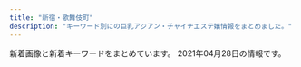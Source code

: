 ```yaml
---
title: "新宿・歌舞伎町"
description: "キーワード別にの巨乳アジアン・チャイナエステ嬢情報をまとめました。"
---
```


新着画像と新着キーワードをまとめています。
2021年04月28日の情報です。

<DmmAffiliateIns />
<KeywordTable
  shops={
    [
    {
        "name": "\u7fbd\u8863\uff5e\u306f\u3054\u308d\u3082\uff5e",
        "url": "https://www.hagoromo.tokyo/",
        "img_links": [
            "https://static.wixstatic.com/media/1f1430_2511e8409a39492bab1eeffd58a5eb1f~mv2.jpg",
            "https://static.wixstatic.com/media/1f1430_e11d2a49cf1a4130a10a3e09053a46fc~mv2.png",
            "https://static.wixstatic.com/media/1f1430_184f66b9eb914c26b47be78d54152284~mv2.jpg",
            "https://static.wixstatic.com/media/1f1430_27c850c6656448c68b705e2a69f8d3e0~mv2.png",
            "https://static.wixstatic.com/media/1f1430_c572ee153c0c46e096e6301fe82e2f11~mv2.jpg",
            "https://static.wixstatic.com/media/1f1430_7ff5719c25b243d18c7fb6db890677f9~mv2.jpg",
            "https://static.wixstatic.com/media/1f1430_f16ba939f42f47d688a43ba736f9d100~mv2.jpg",
            "https://static.wixstatic.com/media/1f1430_0ea86bd4429f44fa96f0a1277a1c2d6e~mv2.jpg",
            "https://static.wixstatic.com/media/1f1430_890ca68d29e04e7a8c96e4198a653ed3~mv2.jpg",
            "https://static.wixstatic.com/media/1f1430_c12fa837f18643e8a167f283f823ecd9~mv2.jpg",
            "https://static.wixstatic.com/media/1f1430_c48456140f404f1eb9a47dfd01d1d032~mv2.jpg",
            "https://static.wixstatic.com/media/1f1430_d26df1a13af049c9a7afeac5e58c5323~mv2.jpg",
            "https://static.wixstatic.com/media/1f1430_b6622178bf9c45a68912520b4b2de175~mv2.png",
            "https://static.wixstatic.com/media/1f1430_04f93cdec45f4c4e8d0fa69dc26b3e38~mv2.jpg",
            "https://static.wixstatic.com/media/1f1430_4b2c5243bdbe40858057386a16dce231~mv2.png",
            "https://static.wixstatic.com/media/1f1430_5b6db55133674387b978465361d1f5af~mv2.jpg",
            "https://static.wixstatic.com/media/1f1430_704c1cfac22b4288a4aaa588c496ab40~mv2.jpg",
            "https://static.wixstatic.com/media/1f1430_e5113a1a86b8410db0438745823a2d2c~mv2.png",
            "https://static.wixstatic.com/media/1f1430_f4c9cbbcc36c44f1a8be8eb3138b0b46~mv2.jpg",
            "https://static.wixstatic.com/media/1f1430_d824a82ebc40424facf31978d80b293b~mv2.png",
            "https://static.wixstatic.com/media/1f1430_d0a7ae614e0b423886aa6d1beca9a87a~mv2.jpg",
            "https://static.wixstatic.com/media/1f1430_4ef445c14af547ffb085a4c73252e22c~mv2.jpg",
            "https://static.wixstatic.com/media/1f1430_8e7ae52f03b14e31be6ff7b1038f2896~mv2.jpg"
        ],
        "keywords": {},
        "station": "JR\u65b0\u5bbf\u99c5\u6771\u53e3\u30fb\u6b4c\u821e\u4f0e\u753a"
    },
    {
        "keywords": {
            "C": 8
        },
        "name": "RELAIR \uff5e\u30ea\u30ec\u30a2\uff5e",
        "img_links": [
            "http://in-esthe.com/relair/img/p-1-1.jpg",
            "http://in-esthe.com/relair/img/t-1.png",
            "http://in-esthe.com/relair/img/t-2.png",
            "http://in-esthe.com/relair/img/p-3-1.jpg",
            "http://in-esthe.com/relair/img/english-t3.png",
            "http://in-esthe.com/relair/img/kanban4.jpg",
            "http://in-esthe.com/relair/img/fla.png",
            "http://in-esthe.com/relair/img/fla2.png",
            "http://in-esthe.com/relair/img/p-3.jpg",
            "http://in-esthe.com/relair/img/newstback.png",
            "http://in-esthe.com/relair/img/english-t4.png",
            "http://in-esthe.com/relair/img/p-0.jpg",
            "http://in-esthe.com/relair/img/english-t1.png",
            "http://in-esthe.com/relair/img/english-t6.png",
            "http://in-esthe.com/relair/img/botton.png",
            "http://in-esthe.com/relair/img/head.png",
            "http://in-esthe.com/relair/img/t-3.png",
            "http://in-esthe.com/relair/img/p-2.jpg",
            "http://in-esthe.com/relair/img/p-9.jpg",
            "http://in-esthe.com/relair/img/card-english.png",
            "http://in-esthe.com/relair/img/fla1.png",
            "http://in-esthe.com/relair/img/twitter.png",
            "http://in-esthe.com/relair/img/p-1.jpg",
            "http://in-esthe.com/relair/img/p-8.jpg",
            "http://in-esthe.com/relair/img/s-1.jpg",
            "http://in-esthe.com/relair/img/tel.png",
            "http://in-esthe.com/relair/img/english-t5.png",
            "http://in-esthe.com/relair/img/re.png",
            "http://in-esthe.com/relair/img/english-t2.png",
            "http://in-esthe.com/relair/img/p-7.jpg"
        ],
        "url": "http://in-esthe.com/relair/",
        "station": "\u65b0\u5bbf\u897f\u53e3\u99c5D5\u51fa\u53e3"
    },
    {
        "img_links": [
            "http://www.yu-yu.work/images/news.jpg",
            "http://www.yu-yu.work/staff/yuina.jpg",
            "http://www.yu-yu.work/staff/rin.jpg",
            "http://www.yu-yu.work/images/sys1.jpg",
            "http://www.yu-yu.work/images/int1.png",
            "http://www.yu-yu.work/img/naomi1.jpg",
            "http://www.yu-yu.work/images/int2.png",
            "http://www.yu-yu.work/images/interior_t.jpg",
            "http://www.yu-yu.work/images/3.jpg",
            "http://www.yu-yu.work/images/4.jpg",
            "http://www.yu-yu.work/images/line.png",
            "http://www.yu-yu.work/images/head.jpg",
            "http://www.yu-yu.work/images/staff_t.jpg",
            "http://www.yu-yu.work/images/sys3.jpg",
            "http://www.yu-yu.work/images/sys2.jpg",
            "http://www.yu-yu.work/staff/misaki.jpg",
            "http://www.yu-yu.work/images/b1.jpg",
            "http://www.yu-yu.work/staff/naomi.jpg",
            "http://www.yu-yu.work/images/info.jpg",
            "http://www.yu-yu.work/images/sys4.jpg",
            "http://www.yu-yu.work/img/rin1.jpg",
            "http://www.yu-yu.work/images/ac1.jpg",
            "http://www.yu-yu.work/images/1.jpg",
            "http://www.yu-yu.work/img/misaki1.jpg",
            "http://www.yu-yu.work/img/haruka1.jpg",
            "http://www.yu-yu.work/staff/haruka.jpg",
            "http://www.yu-yu.work/images/b2.jpg",
            "http://www.yu-yu.work/img/yuina1.jpg",
            "http://www.yu-yu.work/images/2.jpg",
            "http://www.yu-yu.work/images/5.jpg",
            "http://www.yu-yu.work/images/ac2.jpg",
            "http://www.yu-yu.work/images/mobile.jpg"
        ],
        "keywords": {},
        "name": "\u7652 \u3086\u3046",
        "url": "http://www.yu-yu.work/",
        "station": "\u897f\u6b66\u65b0\u5bbf\u99c5\u5317\u53e3"
    },
    {
        "name": "\u30b8\u30e5\u30ea\u30a2\u30f3",
        "station": "JR\u65b0\u5bbf\u99c5\u6771\u5357\u53e3",
        "url": "https://mens-esthe.xyz/",
        "keywords": {
            "95": 5,
            "84": 5,
            "86": 10,
            "F": 5,
            "D": 10
        },
        "img_links": [
            "https://mens-esthe.xyz/staff/kana-l2.jpg",
            "https://mens-esthe.xyz/images/main-sp.jpg",
            "https://mens-esthe.xyz/staff/kana-s1.jpg",
            "https://mens-esthe.xyz/staff/eri-s2.jpg",
            "https://mens-esthe.xyz/footer/footer-line.png",
            "https://mens-esthe.xyz/staff/yuuka-l2.jpg",
            "https://inage-mensesthe.com/link/relaku_salon.jpg",
            "https://mens-esthe.xyz/icon/yelp.png",
            "https://mens-esthe.xyz/images/esthe3.jpg",
            "https://mens-esthe.xyz/room/room-l8.jpg",
            "https://mens-esthe.xyz/room/room-l2.jpg",
            "https://inage-mensesthe.com/icon/twitter.png",
            "https://mens-esthe.xyz/staff/kana-s2.jpg",
            "https://mens-esthe.xyz/room/room-l5.jpg",
            "https://mens-esthe.xyz/icon/line.png",
            "https://mens-esthe.xyz/staff/yuuka-s2.jpg",
            "https://mens-esthe.xyz/images/esthe2.jpg",
            "https://mens-esthe.xyz/room/room-l7.jpg",
            "https://mens-esthe.xyz/staff/yuuka-l1.jpg",
            "https://mens-esthe.xyz/icon/facebook.png",
            "https://mens-esthe.xyz/room/room-l6.jpg",
            "https://mens-esthe.xyz/room/room-l3.jpg",
            "https://mens-esthe.xyz/room/room-l4.jpg",
            "https://mens-esthe.xyz/staff/kana-l1.jpg",
            "https://mens-esthe.xyz/staff/eri-s1.jpg",
            "https://mens-esthe.xyz/images/clear.png",
            "https://mens-esthe.xyz/images/esthe4.jpg",
            "https://mens-esthe.xyz/staff/moe-s1.jpg",
            "https://inage-mensesthe.com/icon/yelp.png",
            "https://mens-esthe.xyz/images/esthe1.jpg",
            "https://mens-esthe.xyz/staff/eri-l2.jpg",
            "https://mens-esthe.xyz/footer/footer-staff.png",
            "https://inage-mensesthe.com/icon/line.png",
            "https://mens-esthe.xyz/staff/moe-l1.jpg",
            "https://mens-esthe.xyz/icon/twitter.png",
            "https://mens-esthe.xyz/staff/eri-l1.jpg",
            "https://inage-mensesthe.com/icon/facebook.png",
            "https://mens-esthe.xyz/room/room-l1.jpg",
            "https://mens-esthe.xyz/staff/yuuka-s1.jpg",
            "https://mens-esthe.xyz/images/main1.jpg",
            "https://mens-esthe.xyz/images/qrcode.png",
            "https://mens-esthe.xyz/footer/footer-tel.png",
            "https://mens-esthe.xyz/images/header3.png"
        ]
    },
    {
        "url": "http://crystal-est.net/",
        "name": "\u30af\u30ea\u30b9\u30bf\u30eb",
        "img_links": [
            "http://crystal-est.net/uploads/crystal/2018/07/wechatimg31.jpeg",
            "http://crystal-est.net/uploads/crystal/2020/12/img_6902.jpg",
            "http://crystal-est.net/uploads/crystal/2017/04/leftmovie.png",
            "http://crystal-est.net/uploads/crystal/2017/04/line2.png",
            "http://crystal-est.net/uploads/crystal/2017/03/bnr_side_032.png",
            "http://crystal-est.net/uploads/crystal/images/p01.png",
            "http://crystal-est.net/uploads/crystal/2018/07/wechatimg30.jpeg",
            "http://crystal-est.net/uploads/crystal/2018/07/wechatimg125.jpeg",
            "http://ruby-es.com/uploads/rubyes/2017/02/img_info_04.png",
            "http://crystal-est.net/uploads/crystal/images/xing.png",
            "http://ruby-es.com/uploads/rubyes/2017/02/img_info_05.png",
            "http://crystal-est.net/uploads/crystal/2017/03/bnr_side_042.png",
            "http://crystal-est.net/uploads/crystal/2017/03/btn_top_02.png",
            "http://crystal-est.net/uploads/crystal/2018/05/webwxgetmsgimg.jpeg",
            "http://crystal-est.net/uploads/crystal/images/icon_flower.png",
            "http://crystal-est.net/uploads/crystal/2017/03/subvisual_magazine1.png",
            "http://crystal-est.net/uploads/crystal/images/subvisual_staff.png",
            "http://crystal-est.net/uploads/crystal/2017/02/ameba.jpg",
            "http://crystal-est.net/uploads/crystal/2017/03/btn_top_03.png",
            "http://crystal-est.net/uploads/crystal/2018/07/wechatimg26.jpeg",
            "http://crystal-est.net/uploads/crystal/2017/03/ruby6.png",
            "http://crystal-est.net/uploads/crystal/images/no-photo.jpg",
            "http://crystal-est.net/uploads/crystal/2017/03/bnr_side_052.png",
            "http://crystal-est.net/uploads/crystal/2020/11/tel.jpg",
            "http://ruby-es.com/uploads/rubyes/2017/02/img_info_03.png",
            "http://crystal-est.net/uploads/crystal/2017/03/subvisual_qa.png",
            "http://crystal-est.net/uploads/crystal/2017/03/icon_flower.png",
            "http://crystal-est.net/uploads/crystal/2018/08/wechatimg51.jpeg",
            "http://crystal-est.net/uploads/crystal/2018/08/wechatimg49.jpeg",
            "http://crystal-est.net/uploads/crystal/2017/03/subvisual_contact.png",
            "http://ruby-es.com/uploads/rubyes/2017/02/img_info_01.png",
            "http://crystal-est.net/uploads/crystal/2017/03/subvisual_enquete1.png",
            "http://crystal-est.net/uploads/crystal/2017/03/subvisual_reserve.png",
            "http://crystal-est.net/uploads/crystal/2020/12/img_6830.jpg",
            "http://crystal-est.net/uploads/crystal/2017/03/bnr_side_credit1.png",
            "http://crystal-est.net/uploads/crystal/2017/04/bnr_side_01.png",
            "http://crystal-est.net/uploads/crystal/2017/03/treatment2.png",
            "http://crystal-est.net/uploads/crystal/2017/03/subvisual_info.png",
            "http://ruby-es.com/uploads/rubyes/2017/02/img_info_06.png",
            "http://crystal-est.net/uploads/crystal/2017/03/subvisual_link.png",
            "http://crystal-est.net/uploads/crystal/2017/03/btn_top_01.png",
            "http://crystal-est.net/uploads/crystal/2017/02/wifi.jpg",
            "http://crystal-est.net/uploads/crystal/2018/05/mayu1.jpeg",
            "http://crystal-est.net/uploads/crystal/2017/04/web.png",
            "http://ruby-es.com/uploads/rubyes/2017/02/img_info_02.png"
        ],
        "station": "JR\u65b0\u5bbf\u99c5\u6771\u53e3",
        "keywords": {
            "C": 2
        }
    },
    {
        "keywords": {
            "D": 20,
            "E": 10
        },
        "url": "http://aroma-massage.red/",
        "img_links": [
            "http://aroma-massage.red/images/sta5.jpg",
            "http://aroma-massage.red/images/fbt.jpg",
            "http://aroma-massage.red/images/tm.png",
            "http://aroma-massage.red/images/qr.jpg",
            "http://aroma-massage.red/images/toph.png",
            "http://aroma-massage.red/images/sysl.jpg",
            "http://aroma-massage.red/images/cg3.jpg",
            "http://aroma-massage.red/images/sta1.jpg",
            "http://aroma-massage.red/images/cg6.jpg",
            "http://aroma-massage.red/images/sta2.jpg",
            "http://aroma-massage.red/images/acb.jpg",
            "http://aroma-massage.red/images/card.jpg",
            "http://aroma-massage.red/images/sta6.jpg",
            "http://aroma-massage.red/images/fbb.jpg",
            "http://aroma-massage.red/images/cg5.jpg",
            "http://aroma-massage.red/images/creditcard.jpg",
            "http://aroma-massage.red/images/cg4.jpg",
            "http://aroma-massage.red/images/cg2.jpg",
            "http://aroma-massage.red/images/int.jpg",
            "http://aroma-massage.red/images/option.jpg",
            "http://aroma-massage.red/images/sta3.jpg",
            "http://aroma-massage.red/images/kan.jpg",
            "http://aroma-massage.red/images/stal.jpg",
            "http://aroma-massage.red/images/sta4.jpg",
            "http://aroma-massage.red/images/nft.jpg",
            "http://aroma-massage.red/images/cg1.jpg"
        ],
        "station": "JR\u65b0\u5bbf\u99c5\u6771\u53e3",
        "name": "\u30c6\u30bb\u30e9-Tethera-"
    },
    {
        "keywords": {},
        "url": "http://pure-resort.tyo.cm/",
        "station": "JR\u65b0\u5bbf\u99c5\u6771\u53e3",
        "img_links": [],
        "name": "\u30d4\u30e5\u30a2\u30ea\u30be\u30fc\u30c8II"
    },
    {
        "img_links": [
            "http://fairy-girl.work/staff/yuyu.jpg",
            "http://fairy-girl.work/images/10.jpg",
            "http://fairy-girl.work/img/kana1.jpg",
            "http://fairy-girl.work/img/rika1.jpg",
            "http://fairy-girl.work/images/ac1.jpg",
            "http://fairy-girl.work/img/eri1.jpg",
            "http://fairy-girl.work/img/rina1.jpg",
            "http://fairy-girl.work/img/yuyu1.jpg",
            "http://fairy-girl.work/img/kiki2.jpg",
            "http://fairy-girl.work/staff/yuki.jpg",
            "http://fairy-girl.work/images/12.jpg",
            "http://fairy-girl.work/images/bana0404_4.png",
            "http://fairy-girl.work/staff/rina.jpg",
            "http://fairy-girl.work/images/sys1.jpg",
            "http://fairy-girl.work/images/int2.jpg",
            "http://fairy-girl.work/images/2.jpg",
            "http://fairy-girl.work/staff/rara.jpg",
            "http://fairy-girl.work/img/mari1.jpg",
            "http://fairy-girl.work/images/sys2.jpg",
            "http://fairy-girl.work/staff/hitomi.jpg",
            "http://fairy-girl.work/img/kiki1.jpg",
            "http://fairy-girl.work/images/6.jpg",
            "http://fairy-girl.work/img/hitomi1.jpg",
            "http://fairy-girl.work/images/sys5.jpg",
            "http://fairy-girl.work/images/11.jpg",
            "http://fairy-girl.work/img/rara1.jpg",
            "http://fairy-girl.work/images/line.png",
            "http://fairy-girl.work/staff/mari.jpg",
            "http://fairy-girl.work/staff/kana.jpg",
            "http://fairy-girl.work/images/3.jpg",
            "http://fairy-girl.work/images/mobile.jpg",
            "http://fairy-girl.work/img/yuki1.jpg",
            "http://fairy-girl.work/images/7.jpg",
            "http://fairy-girl.work/staff/eri.jpg",
            "http://fairy-girl.work/images/5.jpg",
            "http://fairy-girl.work/staff/misa.jpg",
            "http://fairy-girl.work/img/misa1.jpg",
            "http://fairy-girl.work/images/interior_t.jpg",
            "http://fairy-girl.work/images/tr.jpg",
            "http://fairy-girl.work/img/eri2.jpg",
            "http://fairy-girl.work/images/1.jpg",
            "http://fairy-girl.work/staff/rika.jpg",
            "http://fairy-girl.work/images/9.jpg",
            "http://fairy-girl.work/images/staff_t.jpg",
            "http://fairy-girl.work/images/ac2.jpg",
            "http://fairy-girl.work/images/sys3.jpg",
            "http://fairy-girl.work/images/int1.jpg",
            "http://fairy-girl.work/images/sys4.jpg",
            "http://fairy-girl.work/images/8.jpg",
            "http://fairy-girl.work/staff/kiki.jpg",
            "http://fairy-girl.work/images/news.jpg"
        ],
        "url": "http://fairy-girl.work/",
        "station": "JR\u65b0\u5bbf\u99c5\u897f\u53e3",
        "keywords": {},
        "name": "Fairy Girl"
    },
    {
        "station": "\u897f\u6b66\u65b0\u5bbf\u99c5\u5317\u53e3",
        "url": "http://fairy.este88.com/",
        "keywords": {},
        "img_links": [
            "http://fairy.este88.com/images/ph1.jpg",
            "http://fairy.este88.com/images/kixyoko1.jpg",
            "http://fairy.este88.com/img/koyuki1.jpg",
            "http://fairy.este88.com/img/kixyoko1.jpg",
            "http://fairy.este88.com/img/kaori1.jpg",
            "http://fairy.este88.com/gals/nnana1.jpg",
            "http://fairy.este88.com/images/momo1.jpg",
            "http://fairy.este88.com/images/r02.jpg",
            "http://fairy.este88.com/gals/koko1.jpg",
            "http://fairy.este88.com/gals/risa1.jpg",
            "http://fairy.este88.com/img/mika1.jpg",
            "http://fairy.este88.com/images/koyuki1.jpg",
            "http://fairy.este88.com/images/kaori1.jpg",
            "http://fairy.este88.com/images/r04.jpg",
            "http://fairy.este88.com/images/mika1.jpg",
            "http://fairy.este88.com/gals/sayuri1.jpg",
            "http://fairy.este88.com/img/momo1.jpg",
            "http://fairy.este88.com/images/r01.jpg"
        ],
        "name": "fairy\u30d5\u30a7\u30a2\u30ea\u30fc"
    },
    {
        "url": "https://shinjuku-mensesthe.com/",
        "station": "JR\u65b0\u5bbf\u99c5\u6771\u53e3",
        "img_links": [
            "https://shinjuku-mensesthe.com/button/blog.png",
            "https://shinjuku-mensesthe.com/menu/home.png",
            "https://shinjuku-mensesthe.com/massage/2020/08/16/riri-s1.jpg",
            "https://shinjuku-mensesthe.com/menu/blog.png",
            "https://shinjuku-mensesthe.com/button/staff.png",
            "https://shinjuku-mensesthe.com/staff/arisa-l1.jpg",
            "https://shinjuku-mensesthe.com/massage/2020/07/31/ai-s2.jpg",
            "https://shinjuku-mensesthe.com/images/clear.png",
            "https://shinjuku-mensesthe.com/massage/2020/07/31/covit19.jpg",
            "https://shinjuku-mensesthe.com/massage/2021/03/27/blog.jpg",
            "https://shinjuku-mensesthe.com/images/footer-l.png",
            "https://shinjuku-mensesthe.com/staff/hana-l1.jpg",
            "https://shinjuku-mensesthe.com/icon/twitter.png",
            "https://scdn.line-apps.com/n/line_add_friends/btn/ja.png",
            "https://shinjuku-mensesthe.com/staff/yuki-l1.jpg",
            "https://shinjuku-mensesthe.com/images/header3.png",
            "https://shinjuku-mensesthe.com/staff/yuki-s1.jpg",
            "https://shinjuku-mensesthe.com/menu/info.png",
            "https://shinjuku-mensesthe.com/room/room-l1.jpg",
            "https://shinjuku-mensesthe.com/room/room-l3.jpg",
            "https://shinjuku-mensesthe.com/massage/2020/10/21/risa-s1.jpg",
            "https://shinjuku-mensesthe.com/images/top1.jpg",
            "https://shinjuku-mensesthe.com/staff/seira-s1.jpg",
            "https://shinjuku-mensesthe.com/2019/12/15/sayuri-s2.jpg",
            "https://shinjuku-mensesthe.com/staff/shiori-s1.jpg",
            "https://shinjuku-mensesthe.com/icon/facebook.png",
            "https://shinjuku-mensesthe.com/images/qrcode.png",
            "https://shinjuku-mensesthe.com/staff/seira-l1.jpg",
            "https://shinjuku-mensesthe.com/images/footer-r.png",
            "https://shinjuku-mensesthe.com/menu/staff.png",
            "https://shinjuku-mensesthe.com/images/main-sp.jpg",
            "https://shinjuku-mensesthe.com/images/flower.png",
            "https://shinjuku-mensesthe.com/images/main-small.jpg",
            "https://shinjuku-mensesthe.com/button/home.png",
            "https://shinjuku-mensesthe.com/staff/kana-l1.jpg",
            "https://shinjuku-mensesthe.com/room/room-l2.jpg",
            "https://shinjuku-mensesthe.com/images/camp.png",
            "https://shinjuku-mensesthe.com/2020/01/23/sakura-s1.jpg",
            "https://shinjuku-mensesthe.com/staff/hana-s1.jpg",
            "https://shinjuku-mensesthe.com/images/top3.jpg",
            "https://shinjuku-mensesthe.com/images/top2.jpg",
            "https://shinjuku-mensesthe.com/icon/yelp.png",
            "https://shinjuku-mensesthe.com/link/mens-esthe.png",
            "https://shinjuku-mensesthe.com/icon/line.png",
            "https://shinjuku-mensesthe.com/massage/2020/10/05/yuki-s1.jpg",
            "https://shinjuku-mensesthe.com/staff/arisa-s1.jpg",
            "https://shinjuku-mensesthe.com/2020/01/23/miki-s1.jpg",
            "https://shinjuku-mensesthe.com/staff/kana-s1.jpg",
            "https://shinjuku-mensesthe.com/massage/2020/09/14/hana-s1.jpg",
            "https://shinjuku-mensesthe.com/room/room-l4.jpg",
            "https://shinjuku-mensesthe.com/images/main-top.jpg"
        ],
        "name": "\u5915\u9727 \u3086\u3046\u304e\u308a",
        "keywords": {
            "F": 1
        }
    },
    {
        "img_links": [
            "http://aes-aroma.com/staff/nana/01.jpg",
            "http://aes-aroma.com/img/ttl_staff.png",
            "http://aes-aroma.com/staff/miki/01.jpg",
            "http://aes-aroma.com/staff/ai/01.jpg",
            "http://aes-aroma.com/img/ttl_rec.png",
            "http://aes-aroma.com/staff/mimi/01.jpg",
            "http://aes-aroma.com/pic/head.png",
            "http://aes-aroma.com/staff/yuri/01.jpg",
            "http://aes-aroma.com/staff/megumi/01.jpg",
            "http://aes-aroma.com/img/ttl_pickup.png",
            "http://aes-aroma.com/staff/koko/01.jpg",
            "http://aes-aroma.com/staff/kaori/01.jpg",
            "http://aes-aroma.com/i/files/homeimg.jpg",
            "http://aes-aroma.com/staff/yoko/01.jpg",
            "http://aes-aroma.com/staff/yoko/02.jpg",
            "http://aes-aroma.com/img/ttl_mobile.png",
            "http://aes-aroma.com/img/ttl_tnew.png"
        ],
        "station": "JR\u65b0\u5bbf\u99c5\u5357\u53e3",
        "keywords": {
            "C": 18
        },
        "name": "\u7652\u3057\u306e\u5bbf",
        "url": "http://aes-aroma.com/"
    },
    {
        "name": "KOYUKI",
        "img_links": [
            "http://hi-msg.com/koyuki/img/p-11.jpg",
            "http://hi-msg.com/koyuki/img/p-2.jpg",
            "http://hi-msg.com/koyuki/img/p-3-1.jpg",
            "http://hi-msg.com/koyuki/img/english-t1.png",
            "http://hi-msg.com/koyuki/img/card.png",
            "http://hi-msg.com/koyuki/img/p-8-1.jpg",
            "http://hi-msg.com/koyuki/img/p-1.jpg",
            "http://hi-msg.com/koyuki/img/t-2.png",
            "http://hi-msg.com/koyuki/img/re.png",
            "http://hi-msg.com/koyuki/img/english-t2.png",
            "http://hi-msg.com/koyuki/img/botton.png",
            "http://hi-msg.com/koyuki/img/head.png",
            "http://hi-msg.com/koyuki/img/english-t5.png",
            "http://hi-msg.com/koyuki/img/p-2-1.jpg",
            "http://hi-msg.com/koyuki/img/p-4.jpg",
            "http://hi-msg.com/koyuki/img/p-6-1.jpg",
            "http://hi-msg.com/koyuki/img/english-t6.png",
            "http://hi-msg.com/koyuki/img/p-7.jpg",
            "http://hi-msg.com/koyuki/img/english-t3.png",
            "http://hi-msg.com/koyuki/img/p-5.jpg",
            "http://hi-msg.com/koyuki/img/t-3.png",
            "http://hi-msg.com/koyuki/img/p-3.jpg",
            "http://hi-msg.com/koyuki/img/kanban4.jpg",
            "http://hi-msg.com/koyuki/img/p-0.jpg",
            "http://hi-msg.com/koyuki/img/p-7-1.jpg",
            "http://hi-msg.com/koyuki/img/card-english.png",
            "http://hi-msg.com/koyuki/img/p-4-1.jpg",
            "http://hi-msg.com/koyuki/img/tit.png",
            "http://hi-msg.com/koyuki/img/t-1.png",
            "http://hi-msg.com/koyuki/img/p-8.jpg",
            "http://hi-msg.com/koyuki/img/english-t4.png",
            "http://hi-msg.com/koyuki/img/p-9.jpg",
            "http://hi-msg.com/koyuki/img/tel.png",
            "http://hi-msg.com/koyuki/img/p-10.jpg",
            "http://hi-msg.com/koyuki/img/p-6.jpg",
            "http://hi-msg.com/koyuki/img/newstback.png",
            "http://hi-msg.com/koyuki/img/kanban4s.jpg"
        ],
        "station": "JR\u65b0\u5bbf\u99c5\u6771\u53e3",
        "keywords": {
            "C": 8
        },
        "url": "http://hi-msg.com/koyuki/"
    },
    {
        "name": "\u4f73\u7e01 \uff5e\u304b\u3048\u3093\uff5e",
        "station": "\u897f\u6b66\u65b0\u5bbf\u99c5\u5317\u53e3",
        "url": "http://ciretva.xyz/",
        "img_links": [
            "http://ciretva.xyz/picture/news.jpg",
            "http://ciretva.xyz/picture/room2.jpg",
            "http://ciretva.xyz/picture/s_staff.png",
            "http://ciretva.xyz/picture/room3.jpg",
            "http://ciretva.xyz/uploads/201021/1-201021155T02L.jpg",
            "http://ciretva.xyz/picture/pick.jpg",
            "http://ciretva.xyz/uploads/201021/1-201021155925315.jpg",
            "http://ciretva.xyz/picture/top.jpg",
            "http://ciretva.xyz/picture/room1.jpg",
            "http://ciretva.xyz/picture/room4.jpg",
            "http://ciretva.xyz/picture/face.jpg",
            "http://ciretva.xyz/picture/face_bj1.png",
            "http://ciretva.xyz/uploads/210329/1-2103291H049191.jpg",
            "http://ciretva.xyz/uploads/201021/1-201021155932238.jpg",
            "http://ciretva.xyz/uploads/210329/1-2103291H0421R.jpg",
            "http://ciretva.xyz/uploads/201021/1-201021155T9631.jpg"
        ],
        "keywords": {
            "86": 2,
            "D": 3
        }
    },
    {
        "name": "sweet-\u30b9\u30a6\u30a3\u30fc\u30c8-",
        "img_links": [
            "http://sweety-est.tokyo/images/r6.jpg",
            "http://sweety-est.tokyo/images/kan.jpg",
            "http://sweety-est.tokyo/images/tit-sub1.jpg",
            "http://sweety-est.tokyo/images/b-online.png",
            "http://sweety-est.tokyo/images/r2.jpg",
            "http://sweety-est.tokyo/images/a1.jpg",
            "http://sweety-est.tokyo/images/cg03.jpg",
            "http://sweety-est.tokyo/images/kan1.jpg",
            "http://sweety-est.tokyo/images/cg06.jpg",
            "http://sweety-est.tokyo/images/tit-sub2.jpg",
            "http://sweety-est.tokyo/images/cg05.jpg",
            "http://sweety-est.tokyo/link/menlog.jpg",
            "http://sweety-est.tokyo/images/slider-img003.jpg",
            "http://sweety-est.tokyo/images/a5.jpg",
            "http://sweety-est.tokyo/images/a7.jpg",
            "http://sweety-est.tokyo/images/slider-img001.jpg",
            "http://sweety-est.tokyo/images/r5.jpg",
            "http://sweety-est.tokyo/images/m2.jpg",
            "http://sweety-est.tokyo/images/b-tel.png",
            "http://sweety-est.tokyo/images/a3.jpg",
            "http://sweety-est.tokyo/images/r3.jpg",
            "http://sweety-est.tokyo/images/sys.jpg",
            "http://sweety-est.tokyo/images/cg07.jpg",
            "http://sweety-est.tokyo/images/slider-img002.jpg",
            "http://sweety-est.tokyo/images/r4.jpg",
            "http://sweety-est.tokyo/images/a6.jpg",
            "http://sweety-est.tokyo/images/cg08.jpg",
            "http://sweety-est.tokyo/images/m3.jpg",
            "http://sweety-est.tokyo/images/a4.jpg",
            "http://sweety-est.tokyo/images/a8.jpg",
            "http://sweety-est.tokyo/images/a2.jpg",
            "http://sweety-est.tokyo/images/cg04.jpg",
            "http://sweety-est.tokyo/images/r1.jpg",
            "http://sweety-est.tokyo/images/tit-sub5.jpg",
            "http://sweety-est.tokyo/images/cg01.jpg",
            "http://sweety-est.tokyo/images/cg02.jpg",
            "http://sweety-est.tokyo/images/qr.jpg",
            "http://sweety-est.tokyo/images/tit-sub6.jpg",
            "http://sweety-est.tokyo/images/m1.jpg",
            "http://sweety-est.tokyo/images/tit-sub3.jpg",
            "http://sweety-est.tokyo/images/cg011.jpg",
            "http://sweety-est.tokyo/images/m4.jpg",
            "http://sweety-est.tokyo/images/tit-sub4.jpg"
        ],
        "station": "JR\u65b0\u5bbf\u99c5\u897f\u53e3",
        "keywords": {
            "87": 2,
            "E": 8,
            "86": 14,
            "D": 4
        },
        "url": "http://sweety-est.tokyo/"
    },
    {
        "img_links": [
            "http://yurali.oks.bz/photos/sites/48/2020/09/2020090809340917.jpg",
            "http://yurali.oks.bz/images/acc4.jpg",
            "http://yurali.oks.bz/images/room3.jpg",
            "http://yurali.oks.bz/images/content.jpg",
            "http://yurali.oks.bz/photos/sites/48/2020/09/2020090809341126.jpg",
            "http://yurali.oks.bz/images/room1.jpg",
            "http://yurali.oks.bz/images/s1.jpg",
            "http://yurali.oks.bz/images/top.jpg",
            "http://yurali.oks.bz/photos/sites/48/2021/03/2021033110254811.jpg",
            "http://yurali.oks.bz/photos/sites/48/2020/09/2020090809341490.jpg",
            "http://yurali.oks.bz/images/right.jpg",
            "http://yurali.oks.bz/images/acc2.jpg",
            "http://yurali.oks.bz/images/s4.jpg",
            "http://yurali.oks.bz/images/kanban.jpg",
            "http://yurali.oks.bz/images/room2.jpg",
            "http://yurali.oks.bz/images/room4.jpg",
            "http://yurali.oks.bz/images/acc1.jpg",
            "http://yurali.oks.bz/images/s_new.png",
            "http://yurali.oks.bz/photos/sites/48/2020/06/2020063002493351.jpg",
            "http://yurali.oks.bz/photos/sites/48/2021/03/2021033110254887.jpg",
            "http://yurali.oks.bz/images/s3.jpg",
            "http://yurali.oks.bz/images/acc3.jpg",
            "http://yurali.oks.bz/images/mobile.jpg",
            "http://yurali.oks.bz/images/s2.jpg",
            "http://yurali.oks.bz/images/line.jpg"
        ],
        "keywords": {
            "86": 12,
            "87": 12,
            "D": 24,
            "85": 12,
            "E": 12
        },
        "name": "\u6c17\u697d",
        "station": "JR\u65b0\u5bbf\u99c5\u897f\u53e3",
        "url": "http://yurali.oks.bz/"
    },
    {
        "name": "\u5fa1\u82d1 -\u304e\u3087\u3048\u3093-",
        "img_links": [
            "http://www.night.ne.jp/_format/W/img/whats_skill.jpg",
            "http://www.night.ne.jp/tokyo/gyoen/img/index.jpg",
            "http://www.night.ne.jp/nightnet/img/6.jpg",
            "http://www.night.ne.jp/nightnet/img/13.jpg",
            "http://www.night.ne.jp/nightnet/img/17.jpg",
            "http://www.night.ne.jp/tokyo/gyoen/img/skill_3.jpg",
            "http://www.night.ne.jp/tokyo/gyoen/img/view_1.jpg",
            "http://www.night.ne.jp/tokyo/gyoen/img/qr_code.jpg",
            "http://www.night.ne.jp/_format/W/img/whats_news.jpg",
            "http://www.night.ne.jp/nightnet/img/8.jpg",
            "http://www.night.ne.jp/nightnet/img/14.jpg",
            "http://www.night.ne.jp/tokyo/gyoen/img/view_3.jpg",
            "http://www.night.ne.jp/_format/W/img/index_enter_1.jpg",
            "http://www.night.ne.jp/tokyo/gyoen/img/index_view.jpg",
            "http://www.night.ne.jp/nightnet/img/2.jpg",
            "http://www.night.ne.jp/nightnet/img/11.jpg",
            "http://www.night.ne.jp/nightnet/img/4.jpg",
            "http://www.night.ne.jp/tokyo/gyoen/img/view_2.jpg",
            "http://www.night.ne.jp/tokyo/gyoen/img/index_top.jpg",
            "http://www.night.ne.jp/_format/W/img/whats_view.jpg",
            "http://www.night.ne.jp/nightnet/img/7.jpg",
            "http://www.night.ne.jp/nightnet/img/10.jpg",
            "http://www.night.ne.jp/nightnet/img/12a.jpg",
            "http://www.night.ne.jp/nightnet/img/5.jpg",
            "http://www.night.ne.jp/tokyo/gyoen/img/skill_1.jpg",
            "http://www.night.ne.jp/nightnet/img/3.jpg",
            "http://www.night.ne.jp/nightnet/img/16.jpg",
            "http://www.night.ne.jp/nightnet/img/1.jpg",
            "http://www.night.ne.jp/nightnet/img/15.jpg",
            "http://www.night.ne.jp/tokyo/gyoen/img/index_skill.jpg",
            "http://www.night.ne.jp/tokyo/gyoen/img/skill_2.jpg",
            "http://www.night.ne.jp/tokyo/gyoen/img/view_4.jpg",
            "http://www.night.ne.jp/nightnet/img/9.jpg"
        ],
        "station": "\u65b0\u5bbf\u5fa1\u82d1\u524d\u99c53\u756a\u51fa\u53e3",
        "keywords": {},
        "url": "http://www.night.ne.jp/tokyo/gyoen/"
    },
    {
        "url": "https://gokujo.iest.info/",
        "keywords": {},
        "img_links": [],
        "station": "JR\u65b0\u5bbf\u99c5",
        "name": "\u65b0\u5bbf\u6975\u4e0a\u30e1\u30f3\u30ba\u30a8\u30b9\u30c6"
    },
    {
        "keywords": {
            "C": 2,
            "F": 1,
            "87": 2,
            "86": 3,
            "88": 4,
            "D": 8,
            "89": 1,
            "90": 1
        },
        "name": "CLEAR-\u30af\u30ea\u30a2-",
        "station": "\u897f\u6b66\u65b0\u5bbf\u99c5\u5317\u53e3",
        "img_links": [
            "http://clear-es.net/images/index_10.jpg",
            "http://clear-es.net/uploads/cec0ed392fe00d8e3ff867c0625809e6.jpg",
            "http://clear-es.net/images/service_11.jpg",
            "http://clear-es.net/images/index_23.jpg",
            "http://clear-es.net/uploads/10299154955d10c3b815a5638a35a934.jpg",
            "http://clear-es.net/images/girls_11.jpg",
            "http://clear-es.net/images/index_14.jpg",
            "http://clear-es.net/images/index_02.jpg",
            "http://clear-es.net/uploads/97eb17743f96fd7f0551aab0bedd5e6f.jpg",
            "http://clear-es.net/images/index_04.jpg",
            "http://clear-es.net/images/index_15.jpg",
            "http://clear-es.net/yamituki-n/uploads/images/juri01s.jpg",
            "http://clear-es.net/images/index_07.jpg",
            "http://clear-es.net/images/index_11.jpg",
            "http://clear-es.net/images/index_28_01.jpg",
            "http://clear-es.net/uploads/22c8968348a9acc2dfc9ab0aecb09c27.jpg",
            "http://clear-es.net/images/index_27.jpg",
            "http://clear-es.net/images/index_05.jpg",
            "http://clear-es.net/images/index_20.jpg",
            "http://clear-es.net/uploads/af6dfc4df3acc62b7e37003371e6d4a0.jpg",
            "http://clear-es.net/yamituki-n/uploads/images/emi3.jpg",
            "http://clear-es.net/images/index_08.jpg",
            "http://clear-es.net/uploads/a62d7f24a5b9a4fd5aeef678eb24ef4b.jpg",
            "http://clear-es.net/images/index_28.jpg",
            "http://clear-es.net/images/index_03.jpg",
            "http://clear-es.net/yamituki-n/uploads/images/yui01.jpg",
            "http://clear-es.net/uploads/0141717ce8be90c90f41c0c8eb5c92fe.jpg",
            "http://clear-es.net/images/index_12.jpg",
            "http://clear-es.net/images/girls_13.jpg",
            "http://clear-es.net/images/koko_1.jpg",
            "http://clear-es.net/images/index_17.jpg",
            "http://clear-es.net/yamituki-n/uploads/images/rena02.jpg",
            "http://clear-es.net/images/index_26.jpg",
            "http://clear-es.net/uploads/f426bd85a8f6a9eac87e55b2d44c4bd5.jpg",
            "http://clear-es.net/images/index_24.jpg",
            "http://clear-es.net/images/index_06.jpg",
            "http://clear-es.net/uploads/2aa97908694153fb149943f0b8445352.jpg",
            "http://clear-es.net/yamituki-n/uploads/images/rika55ss.jpg",
            "http://clear-es.net/uploads/deba56537604611ac3b8da004b92d809.jpg",
            "http://clear-es.net/images/index_19.jpg",
            "http://clear-es.net/images/index_01.jpg",
            "http://clear-es.net/uploads/09bdd5637edec4bfa3d47a7e9874640b.jpg",
            "http://clear-es.net/images/index_09.jpg",
            "http://clear-es.net/yamituki-n/uploads/images/mmexport1576417470781.jpg",
            "http://clear-es.net/images/index_13.jpg",
            "http://clear-es.net/images/index_18.jpg",
            "http://clear-es.net/yamituki-n/uploads/images/mika03s.jpg",
            "http://clear-es.net/images/index_21.jpg",
            "http://clear-es.net/yamituki-n/uploads/images/rena01.jpg",
            "http://clear-es.net/my_work/images/pic1.png",
            "http://clear-es.net/images/index_25.jpg",
            "http://clear-es.net/images/girls_03.jpg",
            "http://clear-es.net/images/gallery_11.jpg",
            "http://clear-es.net/uploads/c1f6d0346f5cb109ac62c21a58c7deff.jpg"
        ],
        "url": "http://clear-es.net/"
    },
    {
        "station": "JR\u65b0\u5bbf\u99c5\u5357\u53e3",
        "name": "\u3089\u3044\u3089\u3044",
        "url": "https://lailai.tyo.cm/",
        "img_links": [],
        "keywords": {}
    },
    {
        "keywords": {},
        "url": "http://relaxia.work/",
        "name": "\u30ea\u30e9\u30af\u30b7\u30a2\u30fc",
        "img_links": [
            "http://relaxia.work/images/info3.jpg",
            "http://relaxia.work/images/note.jpg",
            "http://relaxia.work/images/link_nav01.jpg",
            "http://relaxia.work/images/link_nav02.jpg",
            "http://relaxia.work/images/link_nav03.jpg",
            "http://relaxia.work/images/info2.jpg",
            "http://relaxia.work/images/link_nav05.jpg",
            "http://relaxia.work/images/side_mobile.jpg",
            "http://relaxia.work/images/link_nav06.jpg",
            "http://relaxia.work/img/yuki1.jpg",
            "http://relaxia.work/img/haru1.jpg",
            "http://relaxia.work/images/top.png",
            "http://relaxia.work/images/side_link.jpg",
            "http://relaxia.work/images/ico01.png",
            "http://relaxia.work/images/side_tel.jpg",
            "http://relaxia.work/images/link_nav04.jpg",
            "http://relaxia.work/images/top_slider01.jpg",
            "http://relaxia.work/images/sp_top.jpg",
            "http://relaxia.work/img/sizuka1.jpg",
            "http://relaxia.work/images/info1.jpg"
        ],
        "station": "JR\u65b0\u5bbf\u99c5\u6771\u53e3"
    },
    {
        "keywords": {
            "86": 4,
            "C": 8,
            "E": 8,
            "85": 4,
            "87": 8
        },
        "url": "http://sakura-relax.net/",
        "img_links": [
            "http://sakura-relax.net/images/top-img02.png",
            "http://sakura-relax.net/images/cg04.jpg",
            "http://sakura-relax.net/images/qrc.png",
            "http://sakura-relax.net/images/cg06.jpg",
            "http://sakura-relax.net/link/menlog.jpg",
            "http://sakura-relax.net/images/kan.jpg",
            "http://sakura-relax.net/images/cg07.jpg",
            "http://sakura-relax.net/images/tel.png",
            "http://sakura-relax.net/images/cg03.jpg",
            "http://sakura-relax.net/images/top-img01.png"
        ],
        "station": "\u65b0\u5bbf\u4e09\u4e01\u76ee\u99c5E1\u51fa\u53e3",
        "name": "\u697d\u697d-\u30e9\u30af\u30e9\u30af-"
    }
]
}
/>
<DmmAffiliateScript />
